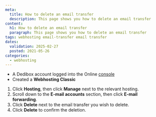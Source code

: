 ```yaml
---
meta:
  title: How to delete an email transfer
  description: This page shows you how to delete an email transfer
content:
  h1: How to delete an email transfer
  paragraph: This page shows you how to delete an email transfer
tags: webhosting email-transfer email transfer
dates:
  validation: 2025-02-27
  posted: 2021-05-26
categories:
  - webhosting
---
```


<Macro id="webhosting-online" />

<Macro id="requirements" />

- A Dedibox account logged into the Online [console](https://console.online.net)
- Created a **Webhosting Classic**

1. Click **Hosting**, then click **Manage** next to the relevant hosting.
2. Scroll down to the **E-mail accounts** section, then click **E-mail forwarding**.
3. Click **Delete** next to the email transfer you wish to delete.
4. Click **Delete** to confirm the deletion.


